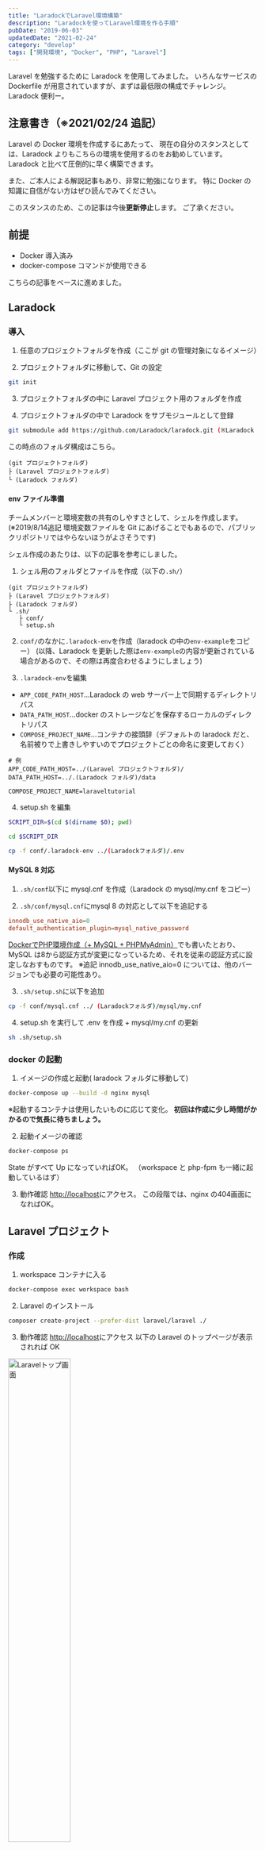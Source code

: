 ```yaml
---
title: "LaradockでLaravel環境構築"
description: "Laradockを使ってLaravel環境を作る手順"
pubDate: "2019-06-03"
updatedDate: "2021-02-24"
category: "develop"
tags: ["開発環境", "Docker", "PHP", "Laravel"]
---
```


Laravel を勉強するために Laradock を使用してみました。
いろんなサービスの Dockerfile が用意されていますが、まずは最低限の構成でチャレンジ。
Laradock 便利ー。


## 注意書き（※2021/02/24 追記）
Laravel の Docker 環境を作成するにあたって、
現在の自分のスタンスとしては、Laradock よりもこちらの環境を使用するのをお勧めしています。
Laradock と比べて圧倒的に早く構築できます。
<OG url="https://github.com/ucan-lab/docker-laravel" />

また、ご本人による解説記事もあり、非常に勉強になります。
特に Docker の知識に自信がない方はぜひ読んでみてください。
<OG url="https://qiita.com/ucan-lab/items/5fc1281cd8076c8ac9f4" />

このスタンスのため、この記事は今後**更新停止**します。
ご了承ください。

## 前提
- Docker 導入済み
- docker-compose コマンドが使用できる

<OG url="https://liginc.co.jp/364089" />
こちらの記事をベースに進めました。

## Laradock
### 導入
1. 任意のプロジェクトフォルダを作成（ここが git の管理対象になるイメージ）

2. プロジェクトフォルダに移動して、Git の設定
```bash
git init
```

3. プロジェクトフォルダの中に Laravel プロジェクト用のフォルダを作成

4. プロジェクトフォルダの中で Laradock をサブモジュールとして登録
```bash
git submodule add https://github.com/Laradock/laradock.git (※Laradock 用のフォルダ名)
```

この時点のフォルダ構成はこちら。
```
(git プロジェクトフォルダ)
├ (Laravel プロジェクトフォルダ)
└ (Laradock フォルダ)
```

#### env ファイル準備
チームメンバーと環境変数の共有のしやすさとして、シェルを作成します。
(※2019/8/14追記 環境変数ファイルを Git にあげることでもあるので、パブリックリポジトリではやらないほうがよさそうです)

シェル作成のあたりは、以下の記事を参考にしました。
<OG url="https://qiita.com/dev_satsuki/items/e2769925da33bfa77df5" />

1. シェル用のフォルダとファイルを作成（以下の`.sh/`）
```
(git プロジェクトフォルダ)
├ (Laravel プロジェクトフォルダ)
├ (Laradock フォルダ)
└ .sh/
   ├ conf/
   └ setup.sh
```

2. `conf/`のなかに`.laradock-env`を作成（laradock の中の`env-example`をコピー）
(以降、Laradock を更新した際は`env-example`の内容が更新されている場合があるので、その際は再度合わせるようにしましょう)

3. `.laradock-env`を編集
- `APP_CODE_PATH_HOST`...Laradock の web サーバー上で同期するディレクトリパス
- `DATA_PATH_HOST`...docker のストレージなどを保存するローカルのディレクトリパス
- `COMPOSE_PROJECT_NAME`...コンテナの接頭辞（デフォルトの laradock だと、名前被りで上書きしやすいのでプロジェクトごとの命名に変更しておく）

```:.laradock-env
# 例
APP_CODE_PATH_HOST=../(Laravel プロジェクトフォルダ)/
DATA_PATH_HOST=../.(Laradock フォルダ)/data

COMPOSE_PROJECT_NAME=laraveltutorial
```

4. setup.sh を編集
```sh:setup.sh
SCRIPT_DIR=$(cd $(dirname $0); pwd)

cd $SCRIPT_DIR

cp -f conf/.laradock-env ../(Laradockフォルダ)/.env
```

#### MySQL 8 対応
1. `.sh/conf`以下に mysql.cnf を作成（Laradock の mysql/my.cnf をコピー）

2. `.sh/conf/mysql.cnf`にmysql 8 の対応として以下を追記する
```:.sh/conf/mysql.cnf
innodb_use_native_aio=0
default_authentication_plugin=mysql_native_password
```
[DockerでPHP環境作成（+ MySQL + PHPMyAdmin）](/posts/2019-05-15-docker-php)でも書いたとおり、MySQL は8から認証方式が変更になっているため、それを従来の認証方式に設定しなおすものです。
※追記 innodb_use_native_aio=0 については、他のバージョンでも必要の可能性あり。

3. `.sh/setup.sh`に以下を追加
```sh:.sh/setup.sh
cp -f conf/mysql.cnf ../ (Laradockフォルダ)/mysql/my.cnf
```

4. setup.sh を実行して .env を作成 + mysql/my.cnf の更新
```bash
sh .sh/setup.sh
```

### docker の起動
1. イメージの作成と起動( laradock フォルダに移動して)
```bash
docker-compose up --build -d nginx mysql
```
※起動するコンテナは使用したいものに応じて変化。
**初回は作成に少し時間がかかるので気長に待ちましょう。**

2. 起動イメージの確認
```bash
docker-compose ps
```
State がすべて Up になっていればOK。
（workspace と php-fpm も一緒に起動しているはず）

3. 動作確認
[http://localhost](http://localhost/)にアクセス。
この段階では、nginx の404画面になればOK。

## Laravel プロジェクト
### 作成
1. workspace コンテナに入る
```bash
docker-compose exec workspace bash
```

2. Laravel のインストール
```bash
composer create-project --prefer-dist laravel/laravel ./
```

3. 動作確認
[http://localhost](http://localhost/)にアクセス
以下の Laravel のトップページが表示されれば OK
<img src="/screenshots/2019/laravel-laradock/laravel.png" width="50%" alt="Laravelトップ画面" />

### MySQL の接続設定
1. Laravel プロジェクトの`.env`を修正
接頭辞が `DB_` の部分を編集し、laradock フォルダ/.env に記述されている値と合わせる形になります。
```:.env
# 例
DB_CONNECTION=mysql
DB_HOST=mysql
DB_PORT=3306
DB_DATABASE=default
DB_USERNAME=default
DB_PASSWORD=secret
```

2. マイグレーションを実行して接続テスト
workspace コンテナの中で以下コマンドを実行。
```bash
php artisan migrate
```
デフォルトで存在するマイグレーションファイルが実行されます。ちゃんとテーブルが作成されていればOK。

### Laravel の env ファイル準備
こちらもシェルで env ファイルの内容を共有できるようにしておきます。

1. `.sh/conf`に`.laravel-env`を作成
  (Laravel プロジェクトの`.env`をコピー)

2. setup.sh に以下を追記する
```sh:setup.sh
cp -f conf/.**laravel**-env ../(Laravel プロジェクトフォルダ)/.env
```

## 他のメンバーが環境を作るときは
1. プロジェクトをクローン
```bash
git clone (プロジェクトパス)
```

2. サブモジュールの内容をクローン
```bash
git submodule update -i
```
※Laradock のディレクトリに移動し、`git submodule`で状態が確認できる
  `-c7289f7db3b96be585a879ceaf0f208102f8233f ./` のように頭に`-`がついている場合は、まだ中身を持ってこれてない状態。

3. シェル実行で env ファイル作成 + mysql 設定ファイルコピー
```bash
sh .sh/setup.sh
```

4. docker のイメージ作成と起動
```bash
docker-compose up --build -d nginx mysql
```
※作成するコンテナは必要に応じて。

5. 起動イメージの確認
```bash
docker-compose ps
```
State がすべて Up になっていれば OK。

6. workspace コンテナに入る(2019/12/7追記)
```bash
docker-compose exec workspace bash
```

7. パッケージのインストール(2019/12/7追記)
```bash
composer install
```

8. テーブルの作成(2019/12/7追記)
```bash
php artisan migrate
```

9. 動作確認
[http://localhost](http://localhost/)にアクセス。
ちゃんとコードに応じた画面が表示されれば OK。

---

最初は MySQL 8対応で少し手間取りましたが、比較的楽に環境を作ることができました。
Laradock には豊富に Dockerfile が用意されているので、必要に応じてコンテナがすぐ作成できるのはいいですね。
機会があれば他のコンテナも試してみます。

## 参考リンクまとめ
- [PHPフレームワーク「Laradock」で、手軽にLaravel+Dockerな開発環境を構築する](https://liginc.co.jp/364089)
- [LaravelとLaradockを使ったチームでの開発環境を用意する vol.1 Laradock設定編](https://qiita.com/dev_satsuki/items/e2769925da33bfa77df5)
- [LaravelとLaradockを使ったチームでの開発環境を用意する vol.2 Laravelインストール編](https://qiita.com/dev_satsuki/items/5ce8b98100997f230775)
- [DockerとLaradockでPHPフレームワークとCMSの開発環境を構築する](https://ninolog.com/docker-build-php-from-laradock/)
- [MySQL のログに CA 関連と NO_ZERO_DATE 関連の Warning が出ていたので対応した](https://mgng.mugbum.info/1344)

